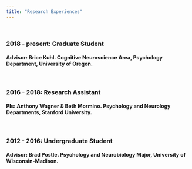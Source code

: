 ```yaml
---
title: "Research Experiences"
---
```

\

### 2018 - present: Graduate Student

#### Advisor: Brice Kuhl. Cognitive Neuroscience Area, Psychology Department, University of Oregon.

\

### 2016 - 2018: Research Assistant

#### PIs: Anthony Wagner & Beth Mormino. Psychology and Neurology Departments, Stanford University.

\

### 2012 - 2016: Undergraduate Student

#### Advisor: Brad Postle. Psychology and Neurobiology Major, University of Wisconsin-Madison.

